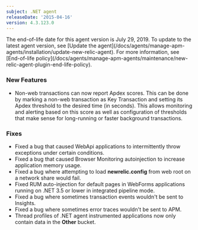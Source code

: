 ```yaml
---
subject: .NET agent
releaseDate: '2015-04-16'
version: 4.3.123.0
---
```


<Callout variant="important">
  The end-of-life date for this agent version is July 29, 2019. To update to the latest agent version, see [Update the agent](/docs/agents/manage-apm-agents/installation/update-new-relic-agent). For more information, see [End-of-life policy](/docs/agents/manage-apm-agents/maintenance/new-relic-agent-plugin-end-life-policy).
</Callout>

### New Features

* Non-web transactions can now report Apdex scores. This can be done by marking a non-web transaction as Key Transaction and setting its Apdex threshold to the desired time (in seconds). This allows monitoring and alerting based on this score as well as configuration of thresholds that make sense for long-running or faster background transactions.

### Fixes

* Fixed a bug that caused WebApi applications to intermittently throw exceptions under certain conditions.
* Fixed a bug that caused Browser Monitoring autoinjection to increase application memory usage.
* Fixed a bug where attempting to load **newrelic.config** from web root on a network share would fail.
* Fixed RUM auto-injection for default pages in WebForms applications running on .NET 3.5 or lower in integrated pipeline mode.
* Fixed a bug where sometimes transaction events wouldn't be sent to Insights.
* Fixed a bug where sometimes error traces wouldn't be sent to APM.
* Thread profiles of .NET agent instrumented applications now only contain data in the **Other** bucket.
